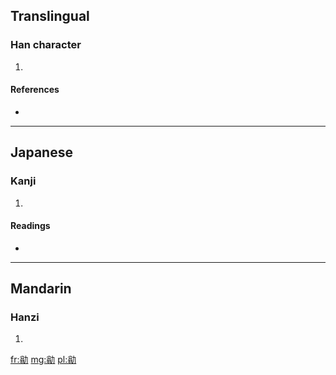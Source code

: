 ==Translingual==

===Han character===
{{Han char|rn=19|rad=力|as=10|sn=12|four=|canj=金一大尸 (CMKS)}}

# {{defn|Han|sort=力10}}

====References====
* {{Han ref|kx=0148.300|dkj=02408|hdz=10376.150|uh=52DC|ud=21212}}

----

==Japanese==

===Kanji===
{{ja-kanji|grade=|rs=力10}}

# {{defn|lang=ja|sort=力10}}

====Readings====
* {{ja-readings|on=[[おう]] (ō), [[お]] (o), [[あう]] (au)|kun=[[つとい]] (tsutoi)}}

----

==Mandarin==

===Hanzi===
{{cmn-hanzi|pin=[[wěng]] ([[weng3]])|wg=weng<sup>3</sup>}}

# {{defn|lang=cmn|sort=力10}}

[[fr:勜]]
[[mg:勜]]
[[pl:勜]]